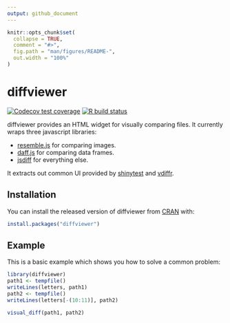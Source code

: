 ```yaml
---
output: github_document
---
```


<!-- README.md is generated from README.Rmd. Please edit that file -->

```r
knitr::opts_chunk$set(
  collapse = TRUE,
  comment = "#>",
  fig.path = "man/figures/README-",
  out.width = "100%"
)
```

# diffviewer

<!-- badges: start -->
[![Codecov test coverage](https://codecov.io/gh/r-lib/diffviewer/branch/master/graph/badge.svg)](https://codecov.io/gh/r-lib/diffviewer?branch=master)
[![R build status](https://github.com/r-lib/diffviewer/workflows/R-CMD-check/badge.svg)](https://github.com/r-lib/diffviewer/actions)
<!-- badges: end -->

diffviewer provides an HTML widget for visually comparing files. It currently wraps three javascript libraries:

* [resemble.js](https://rsmbl.github.io/Resemble.js/) for comparing images.
* [daff.js](https://paulfitz.github.io/daff/) for comparing data frames.
* [jsdiff](https://github.com/kpdecker/jsdiff) for everything else.

It extracts out common UI provided by [shinytest](https://rstudio.github.io/shinytest/index.html) and [vdiffr](https://vdiffr.r-lib.org).

## Installation

You can install the released version of diffviewer from [CRAN](https://CRAN.R-project.org) with:

``` r
install.packages("diffviewer")
```

## Example

This is a basic example which shows you how to solve a common problem:

```r
library(diffviewer)
path1 <- tempfile()
writeLines(letters, path1)
path2 <- tempfile()
writeLines(letters[-(10:11)], path2)

visual_diff(path1, path2)
```
